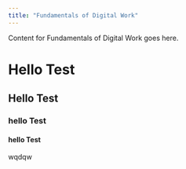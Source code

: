 ```yaml
--- 
title: "Fundamentals of Digital Work" 
--- 
```

 
Content for Fundamentals of Digital Work goes here. 

# Hello Test

## Hello Test

### hello Test

#### hello Test

wqdqw
